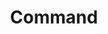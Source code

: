 ---
title: "Command"
slug: "docs/the-command-family-of-models"

hidden: true
createdAt: "Mon Jun 03 2024 18:43:31 GMT+0000 (Coordinated Universal Time)"
updatedAt: "Tue Jun 04 2024 19:01:40 GMT+0000 (Coordinated Universal Time)"
---